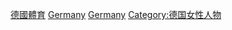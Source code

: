 [[Category:德國體育|]]
[[Category:各國女子體育|Germany]]
[[Category:歐洲女子體育|Germany]]
[[Category:德国女性人物|Category:德国女性人物]]